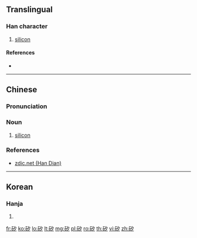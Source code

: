 {{character info/new}}
==Translingual==

===Han character===
{{Han char|rn=112|rad=石|as=03|sn=8|four=17620|canj=MRNI|ids=⿰石夕}}

# [[silicon]]

====References====
* {{Han ref|kx=0827.191|dkj=24045|dj=1242.010|hdz=42418.020|uh=77FD|ud=30717|bh=AABF|bd=43711}}

----

==Chinese==
{{zh-forms}}

===Pronunciation===
{{zh-pron
|m=xī,xì,2nb=Taiwan
|c=zik6
|h=pfs=
|md=
|mn=sia̍k
|w=
|mc=
|oc=
|cat=n
}}

===Noun===
{{zh-noun}}

# {{lb|zh|chiefly|Taiwan|and|Hong Kong|dated|_|in|_|mainland China}} [[silicon]]
#: {{zh-also|硅}}

===References===
* [http://www.zdic.net/z/1f/js/77FD.htm zdic.net (Han Dian)]

----

==Korean==

===Hanja===
{{ko-hanja|hangeul=석|eumhun=|rv=seok|mr=sŏk|y=sek}}

# {{defn|lang=ko|sort=石03}}

[[fr:矽]]
[[ko:矽]]
[[lo:矽]]
[[lt:矽]]
[[mg:矽]]
[[pl:矽]]
[[ro:矽]]
[[th:矽]]
[[vi:矽]]
[[zh:矽]]